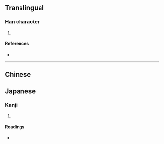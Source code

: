 {{character info/new}}
==Translingual==

===Han character===
{{Han char|rn=91|rad=片|as=09|sn=13|four=|canj=LLPKP,LNPKP|ids=⿰片怱}}

# {{defn|Han|sort=片09}}

====References====
* {{Han ref|kx=0693.420|dkj=19865|dj=1107.060|hdz=32018.070|uh=724E|ud=29262}}

----
==Chinese==
{{zh-see|窗|v}}
==Japanese==

===Kanji===
{{ja-kanji|grade=|rs=片09}}

# {{defn|lang=ja|sort=片09}}

====Readings====
* {{ja-readings|on=[[そう]] (sō)|kun=[[まど]] (mado)}}
